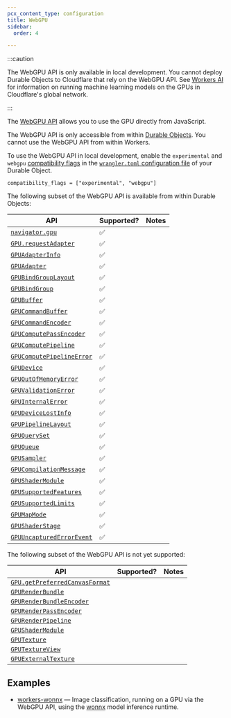 ```yaml
---
pcx_content_type: configuration
title: WebGPU
sidebar:
  order: 4

---
```


:::caution

The WebGPU API is only available in local development. You cannot deploy Durable Objects to Cloudflare that rely on the WebGPU API. See [Workers AI](workers-ai/index) for information on running machine learning models on the GPUs in Cloudflare's global network.

:::

The [WebGPU API](https://developer.mozilla.org/en-US/docs/Web/API/WebGPU_API) allows you to use the GPU directly from JavaScript.

The WebGPU API is only accessible from within [Durable Objects](/durable-objects/). You cannot use the WebGPU API from within Workers.

To use the WebGPU API in local development, enable the `experimental` and `webgpu` [compatibility flags](/workers/configuration/compatibility-dates/#compatibility-flags) in the [`wrangler.toml` configuration file](/workers/wrangler/configuration/) of your Durable Object.

```
compatibility_flags = ["experimental", "webgpu"]
```

The following subset of the WebGPU API is available from within Durable Objects:

| API                                                                                                                | Supported? | Notes |
| ------------------------------------------------------------------------------------------------------------------ | ---------- | ----- |
| [`navigator.gpu`](https://developer.mozilla.org/en-US/docs/Web/API/Navigator/gpu)                                  | ✅          |       |
| [`GPU.requestAdapter`](https://developer.mozilla.org/en-US/docs/Web/API/GPU/requestAdapter)                        | ✅          |       |
| [`GPUAdapterInfo`](https://developer.mozilla.org/en-US/docs/Web/API/GPUAdapterInfo)                                | ✅          |       |
| [`GPUAdapter`](https://developer.mozilla.org/en-US/docs/Web/API/GPUAdapter)                                        | ✅          |       |
| [`GPUBindGroupLayout`](https://developer.mozilla.org/en-US/docs/Web/API/GPUBindGroupLayout)                        | ✅          |       |
| [`GPUBindGroup`](https://developer.mozilla.org/en-US/docs/Web/API/GPUBindGroup)                                    | ✅          |       |
| [`GPUBuffer`](https://developer.mozilla.org/en-US/docs/Web/API/GPUBuffer)                                          | ✅          |       |
| [`GPUCommandBuffer`](https://developer.mozilla.org/en-US/docs/Web/API/GPUCommandBuffer)                            | ✅          |       |
| [`GPUCommandEncoder`](https://developer.mozilla.org/en-US/docs/Web/API/GPUCommandEncoder)                          | ✅          |       |
| [`GPUComputePassEncoder`](https://developer.mozilla.org/en-US/docs/Web/API/GPUComputePassEncoder)                  | ✅          |       |
| [`GPUComputePipeline`](https://developer.mozilla.org/en-US/docs/Web/API/GPUComputePipeline)                        | ✅          |       |
| [`GPUComputePipelineError`](https://developer.mozilla.org/en-US/docs/Web/API/GPUPipelineError)                     | ✅          |       |
| [`GPUDevice`](https://developer.mozilla.org/en-US/docs/Web/API/GPUDevice)                                          | ✅          |       |
| [`GPUOutOfMemoryError`](https://developer.mozilla.org/en-US/docs/Web/API/GPUOutOfMemoryError)                      | ✅          |       |
| [`GPUValidationError`](https://developer.mozilla.org/en-US/docs/Web/API/GPUValidationError)                        | ✅          |       |
| [`GPUInternalError`](https://developer.mozilla.org/en-US/docs/Web/API/GPUInternalError)                            | ✅          |       |
| [`GPUDeviceLostInfo`](https://developer.mozilla.org/en-US/docs/Web/API/GPUDeviceLostInfo)                          | ✅          |       |
| [`GPUPipelineLayout`](https://developer.mozilla.org/en-US/docs/Web/API/GPUPipelineLayout)                          | ✅          |       |
| [`GPUQuerySet`](https://developer.mozilla.org/en-US/docs/Web/API/GPUQuerySet)                                      | ✅          |       |
| [`GPUQueue`](https://developer.mozilla.org/en-US/docs/Web/API/GPUQueue)                                            | ✅          |       |
| [`GPUSampler`](https://developer.mozilla.org/en-US/docs/Web/API/GPUSampler)                                        | ✅          |       |
| [`GPUCompilationMessage`](https://developer.mozilla.org/en-US/docs/Web/API/GPUCompilationMessage)                  | ✅          |       |
| [`GPUShaderModule`](https://developer.mozilla.org/en-US/docs/Web/API/GPUShaderModule)                              | ✅          |       |
| [`GPUSupportedFeatures`](https://developer.mozilla.org/en-US/docs/Web/API/GPUSupportedFeatures)                    | ✅          |       |
| [`GPUSupportedLimits`](https://developer.mozilla.org/en-US/docs/Web/API/GPUSupportedLimits)                        | ✅          |       |
| [`GPUMapMode`](https://developer.mozilla.org/en-US/docs/Web/API/WebGPU_API#reading_the_results_back_to_javascript) | ✅          |       |
| [`GPUShaderStage`](https://developer.mozilla.org/en-US/docs/Web/API/WebGPU_API#create_a_bind_group_layout)         | ✅          |       |
| [`GPUUncapturedErrorEvent`](https://developer.mozilla.org/en-US/docs/Web/API/GPUUncapturedErrorEvent)              | ✅          |       |

The following subset of the WebGPU API is not yet supported:

| API                                                                                                             | Supported? | Notes |
| --------------------------------------------------------------------------------------------------------------- | ---------- | ----- |
| [`GPU.getPreferredCanvasFormat`](https://developer.mozilla.org/en-US/docs/Web/API/GPU/getPreferredCanvasFormat) |            |       |
| [`GPURenderBundle`](https://developer.mozilla.org/en-US/docs/Web/API/GPURenderBundle)                           |            |       |
| [`GPURenderBundleEncoder`](https://developer.mozilla.org/en-US/docs/Web/API/GPURenderBundleEncoder)             |            |       |
| [`GPURenderPassEncoder`](https://developer.mozilla.org/en-US/docs/Web/API/GPURenderPassEncoder)                 |            |       |
| [`GPURenderPipeline`](https://developer.mozilla.org/en-US/docs/Web/API/GPURenderPipeline)                       |            |       |
| [`GPUShaderModule`](https://developer.mozilla.org/en-US/docs/Web/API/GPUShaderModule)                           |            |       |
| [`GPUTexture`](https://developer.mozilla.org/en-US/docs/Web/API/GPUTexture)                                     |            |       |
| [`GPUTextureView`](https://developer.mozilla.org/en-US/docs/Web/API/GPUTextureView)                             |            |       |
| [`GPUExternalTexture`](https://developer.mozilla.org/en-US/docs/Web/API/GPUExternalTexture)                     |            |       |

## Examples

* [workers-wonnx](https://github.com/cloudflare/workers-wonnx/) — Image classification, running on a GPU via the WebGPU API, using the [wonnx](https://github.com/webonnx/wonnx) model inference runtime.
